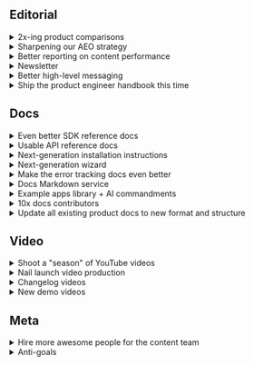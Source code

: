 ## Editorial

<details>
  <summary>2x-ing product comparisons</summary>

**Owner:** Natalia Amorim

**Motivation:** We want to make product comparisons consistent, up to date, and aligned with our positioning as a developer tool, so they become a reliable entry point for SEO and LLM visibility.

**What we'll ship:**

* Audit and refresh most popular comparisons to ensure accuracy, consistency, developer-first positioning, LLM readability, etc.  
* Ship missing error tracking comparisons against key competitors

**We'll know we're successful when:**

* Every major competitor has a dedicated, up-to-date comparison article.  
* Comparisons consistently reflect our positioning as a dev tool  
* LLM outputs reflect accurate, up-to-date info in comparison queries.  
* We see steady growth in visibility from both traditional search and LLM outputs.

</details>

<details>
  <summary>Sharpening our AEO strategy</summary>

**Owner:** Natalia Amorim

**Motivation:** We want to ensure PostHog is represented accurately and prominently in LLM outputs by tracking prompts, monitoring citations, and running experiments to see how optimized and new content can influence the answers these models generate.

**What we'll ship**

* Roll out an AEO tracking tool to monitor prompts and citations at both a general and per-product level.  
* Run a Q4 “blitz” on error tracking as treatment vs control to measure AEO impact before scaling.  
  * Create and/or optimize content specifically for LLMs   
  * Pilot YouTube as an AEO lever via prescriptive creator briefs

**We'll know we're successful when**

* We have end-to-end visibility on how PostHog shows up in LLMs across products  
* Key competitor and product prompts consistently surface PostHog in accurate, positive ways and echo our developer tool positioning  
* We can measure the impact of AEO efforts and expand proven tactics across product lines.

</details>

<details>
  <summary>Better reporting on content performance</summary>

**Owner:** Natalia Amorim

**Motivation:** Right now, performance data is scattered and often looked at in isolation. We want to introduce a structured monthly content performance review to give the team clearer visibility across products, spot trends, and use those insights to guide planning, prioritization, and decision-making.

**What we'll ship**

* A recurring monthly content review  
* Dashboards and supporting materials

**We'll know we're successful when**

* The team has clear visibility into how content is performing at both an overall and per-product level.  
* Everyone can access and understand key metrics without needing to dig.  
* Insights from reviews consistently shape our content planning and prioritization.

</details>

<details>
  <summary>Newsletter</summary>

**Owner:** Ian Vanagas

**Motivation:** We've scaled back our paid acquisition with the newsletter, so we're going to migrate to Beehiiv. We'll grow more through better integration and analytics. This will also help us tie the newsletter closer to the "marketing funnel".

**What we'll ship:**

- A great newsletter every two weeks  
- Audit of subscriber list to remove inactive subs  
- Migrate to Beehiiv and set up better onboarding flow, analytics, referrals, better integrated in posthog.com and other nice features

**We'll know we're successful when:**

- Newsletter is growing faster than when we left Substack  
- Newsletters getting more views each time

</details>

<details>
  <summary>Better high-level messaging</summary>

**Owner:** Ian Vanagas

**Motivation:** We’ve had a lot of changes in terms of positioning of the company lately and that has left a scattering of messaging across our site, content, and how we talk about ourselves. 

**What we'll ship:**

- A marketing handbook page with key messaging, such as  
  - What is PostHog?  
  - What are the benefits of using PostHog?  
  - Why use PostHog over other options?  
- Update pages that talk about these things to be consistent  
- A statement we can use everywhere

**We'll know we're successful when:**

- Our own team and content is using this messaging more  
- We hear that messaging back from users  
- People on social media use this messaging, instead of "product analytics"

</details>

<details>
  <summary>Ship the product engineer handbook this time</summary>

**Owner:** Andy

**Motivation:** Same reasons as before

**What we'll ship:** 

* Intro chapters of the handbook using a similar structure to the company handbook.

**We'll know we're successful when**

* We've shipped the first version of the guide  
* Positive initial reaction from our users and readers  
* Ranking for product engineer keywords in search  
* Incoming users convert to reading other parts of guide  
* Converting handbook readers to subscribers of the newsletter

</details>

## Docs

<details>
  <summary>Even better SDK reference docs</summary>

**Owner:** Vincent Ge

**Motivation:** We’ve got all the infrastructure to keep shipping SDK references. Now we want them to be versioned, updated automatically on push to master, and hosted in each SDK’s repo.

**What we'll ship**

* References for Flutter, Android, iOS, GoLang. (still by popularity)  
* Jobs \+ website code to automatically keep references up to date.  
* Selectors to view references by version. This is important in the future for big organizations that are slow to upgrade.

**We'll know we're successful when**

* THE definitive source of truth for human and LLM readers for popular SDKs.  
* Versioned references published when new SDK versions are released, without any human in-the-loop.

</details>

<details>
  <summary>Usable API reference docs</summary>

**Owner:** Vincent Ge

**Motivation:** LLM based tools need these. Big companies looking to lock in, will want to use these. They don’t need to be pretty, but they can’t be wrong.

**What we'll ship:** 

* Investigate how we generate SDK specs right now  
* Examine past feedback about APIs  
* Ship code and copy updates to correct *only* the parts that are wrong  
* Make the website API references page slightly prettier

**We'll know we're successful when**

* A developer or LLM can use the API docs without being mislead.

</details>

<details>
  <summary>Next-generation installation instructions</summary>

**Owner:** Vincent Ge

**Motivation:** We now own onboarding, wizard, and docs. They have a few problems:

* They’re inconsistent. The information should be generally the exact same. You should be able to start in onboarding, move to docs, and then to wizard and see the same general instructions/approach. This builds trust and makes installation easier to follow.  
  * They’re hard to maintain. We have 3 copies of the same information.  
  * They lack clear checkpoints. No self-checking mechanisms that help readers/users/LLMs understand if they’re succeeding.

**What we'll ship**

* A standardized set of “instructions” for humans and machines. Similar to GitHub Spec-Kit, but less general. [See RFC](https://github.com/PostHog/meta/pull/362)  
* A way to define clear checkpoints for humans and LLMs to follow. Including APIs and MCP tools if necessary.  
* Website, monorepo, and wizard updates where applicable to consume this.

**We'll know we're successful when**

* A single source to update for instructions.  
* LLMs and humans aren’t lost when they implement PostHog in their apps.  
* Technical writing teams are jealous we built this first.

</details>

<details>
  <summary>Next-generation wizard</summary>

**Owner:** Danilo Campos

**Motivation**: The wizard’s architecture is a dead-end. It’s too hard to maintain, and it can’t support more ambitious integrations in its current form. The code, prompts and context to support integrations are tightly coupled, making maintenance expensive. Error correction is non-existent, so our success comes down to luck. While that luck is overall good, with 80% or more wizard runs happy and healthy, there’s still thousands of people who end up with a bad outcome.

**What we'll ship**

* A wrapped Claude Code SDK CLI tool that uses our MCP for prompting and context provisioning, able to error correct its output in realtime.  
* Fully-runnable example project code per framework

**We'll know we're successful when**:

* Users can’t believe how deep yet CORRECT our auto-integration is  
* Feedback about poor integration experiences decreases dramatically  
* We can easily support additional product integrations by adding high-level prompts and docs resources

</details>

<details>
  <summary>Make the error tracking docs even better</summary>

**Owner:** Edwin Lim

**Motivation**: I know I know. I think it’s worth investing a bit more time into raising the product docs bar from "very good" to "holy shit". I don’t think we’re far away now that we’ve built the *foundation* (Hari Seldon would be proud). We won’t get the chance to do this with other products, at least not for a long while. A lot of this work can be reused for other Q4 projects. 

**What we’ll ship:** 

* Flagship use-case guides, example app, more docs components, robust troubleshooting, cross-product tutorials, deep-dive blog post, etc.

**We'll know we're successful when**:

* Other product teams want their docs to look like error tracking docs  
* Users mention how good the error tracking docs are

</details>

<details>
  <summary>Docs Markdown service</summary>

**Owner:** Edwin Lim

**Motivation**: AI agents need high-quality, focused context on demand in order to do all their work. LLMS.txt is actually an amazing dev tool instead of a AEO tool. Let’s turn all our docs into a context service. 

**What we’ll ship:** 

* Utility scripts or workflows that creates a versioned directory of our docs for download  
* Multiple versions for different tokenized use cases (e.g., prose vs. just code snippets)

**We'll know we're successful when**:

* Agents like the Wizard or Claude Code perform better by using this context service

</details>

<details>
  <summary>Example apps library + AI commandments</summary>  

**Owner:** Edwin Lim, Danilo Campos

**Motivation**: We need example apps. Even before the AI agent craze, our platform is starved for runnable applications with PostHog integrations that developers can learn from. Now AI agents need example apps for context. 

**What we'll ship:** 

* Example apps in multiple frameworks that are annotated with code comments   
* Markdown file writeups that detail the application’s architecture, use cases,  and implementation for LLMs and humans to learn from  
* End-to-end tests that verify the code is running even when PostHog SDKs update  
* A maintained list of AI commandments: prompts with curated instructions for each example app that the agent can follow for best practices   
* A docs component that quotes code snippets from the example apps, replacing ad-hoc code examples in the docs

**We'll know we're successful when**:

* Agents are performing better when using these example apps as context  
* We're using the code   
* Users mention how good the error tracking docs are

</details>

<details>
<summary>10x docs contributors</summary> 

**Owner:** Edwin Lim

**Motivation**: Take two. At PostHog, everybody writes documentation. So let's equip everyone with the templates, tools, and criteria to 10x their output alongside ours.

**What we'll ship:** 

* Partner with DevEx team on their POC for “mini-monorepo”.   
* An updated docs handbook with templates, tools, and style guide criteria for writing PostHog documentation  
* A set of LLM prompts to help quickly generate docs drafts

**We'll know we're successful when**:

* Other product teams want their docs to look like error tracking docs  
* Users mention how good the error tracking docs are

</details>

<details>
  <summary>Update all existing product docs to new format and structure</summary>

**Owner: Edwin Lim, [Vincent Ge], [Danilo Campos]

**Motivation**: Ugh… it’s a hassle, but the product docs should be somewhat consistent. Otherwise we run the risk of product docs drifting apart, especially after another quarter of engineers pushing and shipping. 

**What we’ll ship:** 

* Let’s keep it light and focus on rearranging content with minor rewriting  
* New sidebar structure: Overview, Getting started, Concepts, Guides, AI, and Resources  
* Start here page for each product  
* Overview page for each product

**We'll know we're successful when**:

* People agree the docs look more consistent and organized   
* Product teams are writing within the bounds of the new docs structure

</details>

## Video

<details>
  <summary>Shoot a "season" of YouTube videos</summary>

**Owner:** Alex & Andy

**Motivation:** We want to create PostHog superfans by shipping a bunch of fun, brand building YouTube formats as a season of videos over the course of a month of two, so we can test a bunch of different ideas at once. They'll be shot in a studio over the course of a few days for efficiency.

**What we'll ship:**

* The first ever episode of State of the Hog with James and Tim, which we'll repeat annually.  
* Three episodes of the Hackathon documentary \+ the final cut  
* Dictator or Tech Bro  
* More YouTubey content ideas with James and Tim TBD  
* Social clips and cuts for all assets

**We'll know we're successful when:** 

* We learn what formats work and which ones don't  
* We see growing engagement \+ channel subs with videos as we release more of them  
* Positive feedback from community and word of mouth about our cool videos

</details>

<details>
  <summary>Nail launch video production</summary>

**Owner:** Alex

**Motivation:** We need to be able to produce high-quality launch videos consistently within the launch window of major new products. We want to come up with a formula for how we do these.

**What we'll ship:**

* At least one launch video that will act as a template that we can iterate on for future product launch videos.

**We'll know we're successful when:** 

* We have a high-quality format that we can produce at short notice. 

</details>

<details>
  <summary>Changelog videos</summary>

**Owner:** Jordo

**Motivation:** Changelog is a core brand asset that we can use in lots of places. We want to push these out regularly while maintaining a high standard way above what most companies do.

**What we'll ship:**

* Changelog videos every two weeks  
* Distribution on all main social channels  
* Figure out email, website, in-app distribution for changelog vids

**We'll know we're successful when:** 

* We can ship every two weeks without disrupting other video projects  
* Consistent engagement on social channels (X, LinkedIn, Reddit, Instagram, YouTube)  
* Positive feedback from product teams and customers

</details>

<details>
  <summary>New demo videos</summary>

**Owner:** Ian and Jordo

**Motivation:** Our existing demo video is completely out of date, but our most popular video. We need a new one.

**What we'll ship:** 

* Introductory platform demo video that explains why you should use PostHog
* Product-specific “modules" we can use in docs, product pages, etc.  
* Intro video \+ modules combined into one video  
* An archived (video, script) that will make updating the demo video in the future easier.

**We'll know we're successful when:** 

* The combined videos we publish get more combined views than the existing demo video.  
* Sales feedback that the demo video is helpful

</details>

## Meta

<details>
  <summary>Hire more awesome people for the content team</summary>

**Owner:** Andy

**Motivation:** We want to do lots of things and we need more people to do them

**What we'll ship:** 

* 2x Docs and tutorial writers   
* 1x newsletter contributor / technical marketer
* A YouTuber  
* Coach talent partner so they can own screening

**We'll know we're successful when**

* Andy spends less time screening initial candidates  
* We've hired the people we need

</details>

<details>
  <summary>Anti-goals</summary>

* Digital PR (both on the community side with Reddit and GitHub, and on the PR outreach side for publications); it's something that could help us move the needle with LLMs, but not a priority in the short or medium term.  
* Multimedia product comparisons. Could be a strategic advantage, not something we have capacity to take on right now  
* Figuring out long term newsletter strategy  
* Writing all product docs for all product teams. It’s not practical or efficient, we do better if we help with planning, reviewing, and organizing new docs instead.
* Overhauling platform docs right now – this a long term goal that our current goals feed into.

</details>